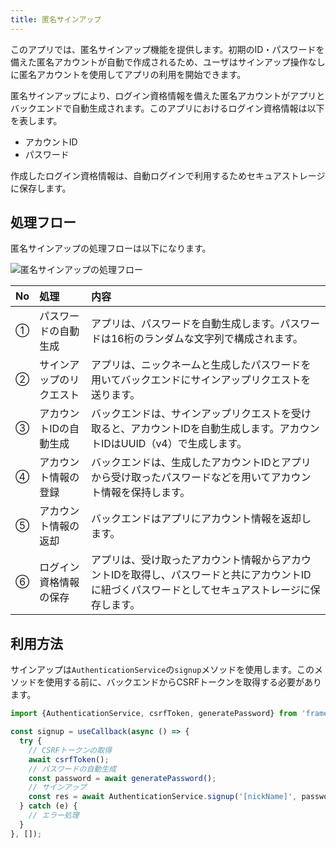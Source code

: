 ```yaml
---
title: 匿名サインアップ
---
```


このアプリでは、匿名サインアップ機能を提供します。初期のID・パスワードを備えた匿名アカウントが自動で作成されるため、ユーザはサインアップ操作なしに匿名アカウントを使用してアプリの利用を開始できます。

匿名サインアップにより、ログイン資格情報を備えた匿名アカウントがアプリとバックエンドで自動生成されます。このアプリにおけるログイン資格情報は以下を表します。

- アカウントID
- パスワード

作成したログイン資格情報は、自動ログインで利用するためセキュアストレージに保存します。

## 処理フロー

匿名サインアップの処理フローは以下になります。

![匿名サインアップの処理フロー](auth-signup-flow.drawio.png)

| No | 処理 | 内容 |
|:--|:--|:--|
| ① | パスワードの自動生成 | アプリは、パスワードを自動生成します。パスワードは16桁のランダムな文字列で構成されます。 |
| ② | サインアップのリクエスト | アプリは、ニックネームと生成したパスワードを用いてバックエンドにサインアップリクエストを送ります。 |
| ③ | アカウントIDの自動生成 | バックエンドは、サインアップリクエストを受け取ると、アカウントIDを自動生成します。アカウントIDはUUID（v4）で生成します。 |
| ④ | アカウント情報の登録 | バックエンドは、生成したアカウントIDとアプリから受け取ったパスワードなどを用いてアカウント情報を保持します。 |
| ⑤ | アカウント情報の返却 | バックエンドはアプリにアカウント情報を返却します。|
| ⑥ | ログイン資格情報の保存 | アプリは、受け取ったアカウント情報からアカウントIDを取得し、パスワードと共にアカウントIDに紐づくパスワードとしてセキュアストレージに保存します。 |

## 利用方法

サインアップは`AuthenticationService`の`signup`メソッドを使用します。このメソッドを使用する前に、バックエンドからCSRFトークンを取得する必要があります。

```typescript title="サインアップの利用方法"
import {AuthenticationService, csrfToken, generatePassword} from 'framework';

const signup = useCallback(async () => {
  try {
    // CSRFトークンの取得
    await csrfToken();
    // パスワードの自動生成
    const password = await generatePassword();
    // サインアップ
    const res = await AuthenticationService.signup('[nickName]', password);
  } catch (e) {
    // エラー処理
  }
}, []);
```
